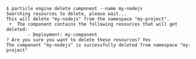 ```shell
$ particle engine delete component --name my-nodejs
Searching resources to delete, please wait...
This will delete "my-nodejs" from the namespace "my-project".
 •  The component contains the following resources that will get deleted:
        - Deployment: my-component
? Are you sure you want to delete these resources? Yes
The component "my-nodejs" is successfully deleted from namespace "my-project"
```
